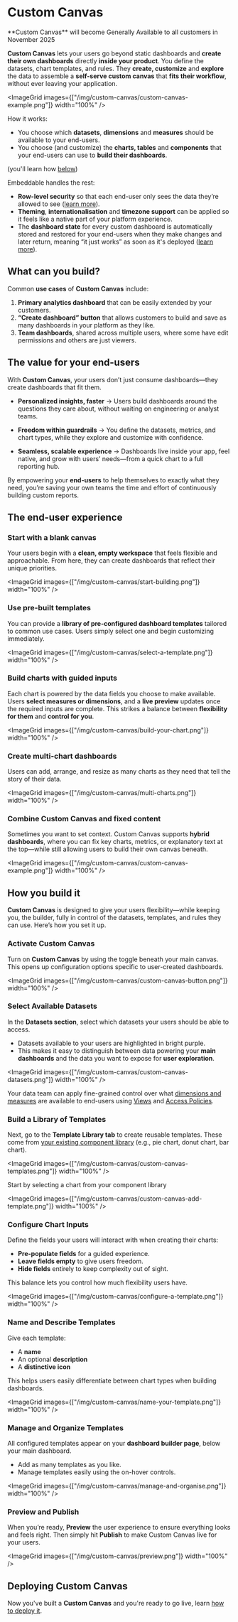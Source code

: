# Custom Canvas

<Callout emoji="💡">
  **Custom Canvas** will become Generally Available to all customers in November 2025
</Callout>

**Custom Canvas** lets your users go beyond static dashboards and **create their own dashboards** directly **inside your product**. You define the datasets, chart templates, and rules. They **create, customize** and **explore** the data to assemble a **self-serve custom canvas** that **fits their workflow**, without ever leaving your application.

<ImageGrid images={["/img/custom-canvas/custom-canvas-example.png"]} width="100%" />

How it works:
- You choose which **datasets**, **dimensions** and **measures** should be available to your end-users.
- You choose (and customize) the **charts, tables** and **components** that your end-users can use to **build their dashboards**.

(you'll learn how [below](#how-you-build-it))

Embeddable handles the rest:
- **Row-level security** so that each end-user only sees the data they’re allowed to see ([learn more](/data-modeling/row-level-security)).
- **Theming**, **internationalisation** and **timezone support** can be applied so it feels like a native part of your platform experience.
- The **dashboard state** for every custom dashboard is automatically stored and restored for your end-users when they make changes and later return, meaning “it just works” as soon as it's deployed ([learn more](/deployment/custom-canvas)).

## What can you build?

Common **use cases** of **Custom Canvas** include:

1. **Primary analytics dashboard** that can be easily extended by your customers.
2. **“Create dashboard” button** that allows customers to build and save as many dashboards in your platform as they like.
3. **Team dashboards**, shared across multiple users, where some have edit permissions and others are just viewers.


## The value for your end-users

With **Custom Canvas**, your users don’t just consume dashboards—they create dashboards that fit them.

 - **Personalized insights, faster** → Users build dashboards around the questions they care about, without waiting on engineering or analyst teams.

 - **Freedom within guardrails** → You define the datasets, metrics, and chart types, while they explore and customize with confidence.

 - **Seamless, scalable experience** → Dashboards live inside your app, feel native, and grow with users’ needs—from a quick chart to a full reporting hub.

By empowering your **end-users** to help themselves to exactly what they need, you’re saving your own teams the time and effort of continuously building custom reports.

## The end-user experience

<Steps>

### Start with a blank canvas

Your users begin with a **clean, empty workspace** that feels flexible and approachable. From here, they can create dashboards that reflect their unique priorities.

<ImageGrid images={["/img/custom-canvas/start-building.png"]} width="100%" />

### **Use pre-built templates**

You can provide a **library of pre-configured dashboard templates** tailored to common use cases. Users simply select one and begin customizing immediately.

<ImageGrid images={["/img/custom-canvas/select-a-template.png"]} width="100%" />

### Build charts with guided inputs

Each chart is powered by the data fields you choose to make available. Users **select measures or dimensions**, and a **live preview** updates once the required inputs are complete. This strikes a balance between **flexibility for them** and **control for you**.

<ImageGrid images={["/img/custom-canvas/build-your-chart.png"]} width="100%" />

### Create multi-chart dashboards

Users can add, arrange, and resize as many charts as they need that tell the story of their data.

<ImageGrid images={["/img/custom-canvas/multi-charts.png"]} width="100%" />

### Combine Custom Canvas and fixed content

Sometimes you want to set context. Custom Canvas supports **hybrid dashboards**, where you can fix key charts, metrics, or explanatory text at the top—while still allowing users to build their own canvas beneath.

<ImageGrid images={["/img/custom-canvas/custom-canvas-example.png"]} width="100%" />

</Steps>

## How you build it

**Custom Canvas** is designed to give your users flexibility—while keeping you, the builder, fully in control of the datasets, templates, and rules they can use. Here’s how you set it up.

<Steps>

### Activate Custom Canvas

Turn on **Custom Canvas** by using the toggle beneath your main canvas. This opens up configuration options specific to user-created dashboards.

<ImageGrid images={["/img/custom-canvas/custom-canvas-button.png"]} width="100%" />

### Select Available Datasets

In the **Datasets section**, select which datasets your users should be able to access.

- Datasets available to your users are highlighted in bright purple.
- This makes it easy to distinguish between data powering your **main dashboards** and the data you want to expose for **user exploration**.

<ImageGrid images={["/img/custom-canvas/custom-canvas-datasets.png"]} width="100%" />

Your data team can apply fine-grained control over what [dimensions and measures](/data-modeling/dimensions-and-measures) are available to end-users using [Views](/data-modeling/views) and [Access Policies](/data-modeling/access-policies).

### Build a Library of Templates

Next, go to the **Template Library tab** to create reusable templates. These come from [your existing component library](/dashboards/starter-components) (e.g., pie chart, donut chart, bar chart).

<ImageGrid images={["/img/custom-canvas/custom-canvas-templates.png"]} width="100%" />

Start by selecting a chart from your component library

<ImageGrid images={["/img/custom-canvas/custom-canvas-add-template.png"]} width="100%" />

### Configure Chart Inputs

Define the fields your users will interact with when creating their charts:

- **Pre-populate fields** for a guided experience.
- **Leave fields empty** to give users freedom.
- **Hide fields** entirely to keep complexity out of sight.

This balance lets you control how much flexibility users have.

<ImageGrid images={["/img/custom-canvas/configure-a-template.png"]} width="100%" />

### Name and Describe Templates

Give each template:

- A **name**
- An optional **description**
- A **distinctive icon**

This helps users easily differentiate between chart types when building dashboards.

<ImageGrid images={["/img/custom-canvas/name-your-template.png"]} width="100%" />

### Manage and Organize Templates

All configured templates appear on your **dashboard builder page**, below your main dashboard.  
 - Add as many templates as you like.  
 - Manage templates easily using the on-hover controls.

<ImageGrid images={["/img/custom-canvas/manage-and-organise.png"]} width="100%" />

### Preview and Publish

When you’re ready, **Preview** the user experience to ensure everything looks and feels right. Then simply hit **Publish** to make Custom Canvas live for your users.

<ImageGrid images={["/img/custom-canvas/preview.png"]} width="100%" />

</Steps>

## Deploying Custom Canvas

Now you've built a **Custom Canvas** and you're ready to go live, learn [how to deploy it](/deployment/custom-canvas).